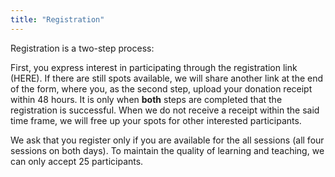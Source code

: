 ```yaml
---
title: "Registration"
---
```


Registration is a two-step process:

First, you express interest in participating through the registration link (HERE). If there are still spots available, we will share another link at the end of the form, where you, as the second step, upload your donation receipt within 48 hours. It is only when **both** steps are completed that the registration is successful. When we do not receive a receipt within the said time frame, we will free up your spots for other interested participants. 

We ask that you register only if you are available for the all sessions (all four sessions on both days). To maintain the quality of learning and teaching, we can only accept 25 participants. 